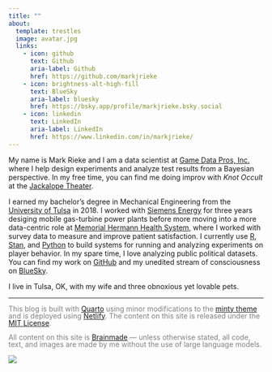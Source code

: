 ```yaml
---
title: ""
about: 
  template: trestles
  image: avatar.jpg
  links: 
    - icon: github
      text: Github
      aria-label: Github
      href: https://github.com/markjrieke
    - icon: brightness-alt-high-fill
      text: BlueSky
      aria-label: bluesky
      href: https://bsky.app/profile/markjrieke.bsky.social
    - icon: linkedin
      text: LinkedIn
      aria-label: LinkedIn
      href: https://www.linkedin.com/in/markjrieke/
---
```


<style>

smalltext {
  font-size: 14px;
  color: gray;
  line-height: 1;
}

</style>

My name is Mark Rieke and I am a data scientist at [Game Data Pros, Inc.](https://gamedatapros.com/) where I help design experiments and analyze test results from a Bayesian perspective. In my free time, you can find me doing improv with *Knot Occult* at the [Jackalope Theater](https://www.jackalopetheater.com/).

I earned my bachelor's degree in Mechanical Engineering from the [University of Tulsa](https://utulsa.edu/) in 2018. I worked with [Siemens Energy](https://www.siemens-energy.com/us/en.html) for three years desiging mobile gas-turbine power plants before more moving into a more data-centric role at [Memorial Hermann Health System](https://www.memorialhermann.org/), where I worked with survey data to measure and improve patient satisfaction. I currently use [R](https://www.r-project.org/), [Stan](https://mc-stan.org/), and [Python](https://www.python.org/) to build systems for running and analyzing experiments on player behavior. In my spare time, I love analyzing public political datasets. You can find my work on [GitHub](https://github.com/markjrieke) and my unedited stream of consciousness on [BlueSky](https://bsky.app/profile/markjrieke.bsky.social). 

I live in Tulsa, OK, with my wife and three obnoxious yet lovable pets.

<hr>

<smalltext>This blog is built with [Quarto](https://quarto.org/) using minor modifications to the [minty theme](https://bootswatch.com/minty/) and is deployed using [Netlify](https://www.netlify.com/). The content on this site is released under the [MIT License](https://github.com/markjrieke/thedatadiary.net/blob/master/LICENSE).</smalltext>

<centered><smalltext>All content on this site is [Brainmade](https://brainmade.org/) --- unless otherwise stated, all code, text, and images are made by me without the use of large language models.</smalltext></centered>

![](https://raw.githubusercontent.com/0atman/BrainMade-org/refs/heads/main/docs/black-logo.svg){fig-align="center"}

